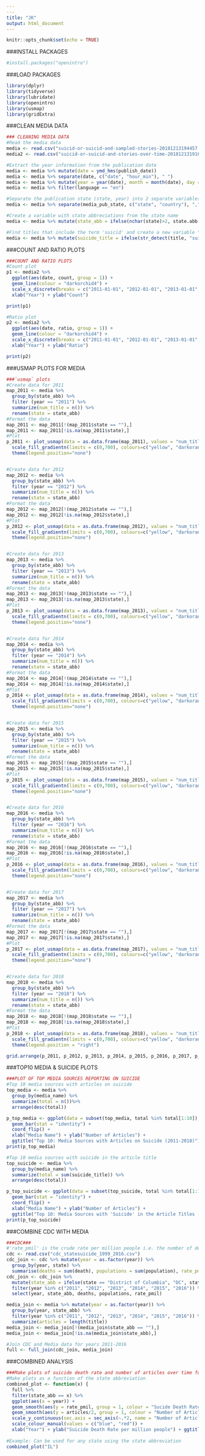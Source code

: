 ```yaml
---
---
title: "JK"
output: html_document
---
```


```r
knitr::opts_chunk$set(echo = TRUE)
```

###INSTALL PACKAGES
```r
#install.packages("openintro")
```


###LOAD PACKAGES
```r
library(dplyr)
library(tidyverse)
library(lubridate)
library(openintro)
library(usmap)
library(gridExtra)
```

###CLEAN MEDIA DATA
```r
### CLEANING MEDIA DATA
#Read the media data
media <- read.csv("suicid-or-suicid-and-sampled-stories-20181213194457.csv")
media2 <- read.csv("suicid-or-suicid-and-stories-over-time-20181213191601.csv")

#Extract the year information from the publication date
media <- media %>% mutate(date = ymd_hms(publish_date))
media <- media %>% separate(date, c("date", "hour_min"), " ")
media <- media %>% mutate(year = year(date), month = month(date), day = day(date))
media <- media %>% filter(language == "en")

#Separate the publication state (state, year) into 2 separate variables: state and country
media <- media %>% separate(media_pub_state, c("state", "country"), ",")

#Create a variable with state abbreviations from the state name
media <- media %>% mutate(state_abb = ifelse(nchar(state)>2, state.abb[match(state, state.name)], state))

#Find titles that include the term 'suicid' and create a new variable "suicide_title"" that returns 1 if "suicid" is present, else 0
media <- media %>% mutate(suicide_title = ifelse(str_detect(title, "suicid"), 1, 0))
```


###COUNT AND RATIO PLOTS
```r
###COUNT AND RATIO PLOTS
#Count plot
p1 <- media2 %>% 
  ggplot(aes(date, count, group = 1)) + 
  geom_line(colour = "darkorchid4") + 
  scale_x_discrete(breaks = c("2011-01-01", "2012-01-01", "2013-01-01", "2014-01-01", "2015-01-01", "2016-01-01", "2017-01-01", "2018-01-01"), labels = c("2011", "2012", "2013", "2014", "2015", "2016", "2017", "2018")) + 
  xlab("Year") + ylab("Count")

print(p1)

#Ratio plot
p2 <- media2 %>% 
  ggplot(aes(date, ratio, group = 1)) + 
  geom_line(colour = "darkorchid4") + 
  scale_x_discrete(breaks = c("2011-01-01", "2012-01-01", "2013-01-01", "2014-01-01", "2015-01-01", "2016-01-01", "2017-01-01", "2018-01-01"), labels = c("2011", "2012", "2013", "2014", "2015", "2016", "2017", "2018")) + 
  xlab("Year") + ylab("Ratio")

print(p2)
```


###USMAP PLOTS FOR MEDIA
```r
###`usmap` plots
#Create data for 2011 
map_2011 <- media %>% 
  group_by(state_abb) %>% 
  filter (year == "2011") %>% 
  summarize(num_title = n()) %>%
  rename(state = state_abb)
#Format the data
map_2011 <- map_2011[!(map_2011$state == ""),]
map_2011 <- map_2011[!is.na(map_2011$state),]
#Plot
p_2011 <- plot_usmap(data = as.data.frame(map_2011), values = "num_title") + 
  scale_fill_gradientn(limits = c(0,700), colours=c("yellow", "darkorange1", "red3", "violetred1", "maroon3", "maroon4", "purple4"), name = "# of Stories") +
  theme(legend.position="none")


#Create data for 2012 
map_2012 <- media %>% 
  group_by(state_abb) %>% 
  filter (year == "2012") %>% 
  summarize(num_title = n()) %>%
  rename(state = state_abb)
#Format the data
map_2012 <- map_2012[!(map_2012$state == ""),]
map_2012 <- map_2012[!is.na(map_2012$state),]
#Plot
p_2012 <- plot_usmap(data = as.data.frame(map_2012), values = "num_title") + 
  scale_fill_gradientn(limits = c(0,700), colours=c("yellow", "darkorange1", "red3", "violetred1", "maroon3", "maroon4", "purple4"), name = "# of Stories") +
  theme(legend.position="none")


#Create data for 2013 
map_2013 <- media %>% 
  group_by(state_abb) %>% 
  filter (year == "2013") %>% 
  summarize(num_title = n()) %>%
  rename(state = state_abb)
#Format the data
map_2013 <- map_2013[!(map_2013$state == ""),]
map_2013 <- map_2013[!is.na(map_2013$state),]
#Plot
p_2013 <- plot_usmap(data = as.data.frame(map_2013), values = "num_title") + 
  scale_fill_gradientn(limits = c(0,700), colours=c("yellow", "darkorange1", "red3", "violetred1", "maroon3", "maroon4", "purple4"), name = "# of Stories") +
  theme(legend.position="none")


#Create data for 2014 
map_2014 <- media %>% 
  group_by(state_abb) %>% 
  filter (year == "2014") %>% 
  summarize(num_title = n()) %>%
  rename(state = state_abb)
#Format the data
map_2014 <- map_2014[!(map_2014$state == ""),]
map_2014 <- map_2014[!is.na(map_2014$state),]
#Plot
p_2014 <- plot_usmap(data = as.data.frame(map_2014), values = "num_title") + 
  scale_fill_gradientn(limits = c(0,700), colours=c("yellow", "darkorange1", "red3", "violetred1", "maroon3", "maroon4", "purple4"), name = "# of Stories") +
  theme(legend.position="none")


#Create data for 2015 
map_2015 <- media %>% 
  group_by(state_abb) %>% 
  filter (year == "2015") %>% 
  summarize(num_title = n()) %>%
  rename(state = state_abb)
#Format the data
map_2015 <- map_2015[!(map_2015$state == ""),]
map_2015 <- map_2015[!is.na(map_2015$state),]
#Plot
p_2015 <- plot_usmap(data = as.data.frame(map_2015), values = "num_title") + 
  scale_fill_gradientn(limits = c(0,700), colours=c("yellow", "darkorange1", "red3", "violetred1", "maroon3", "maroon4", "purple4"), name = "# of Stories") +
  theme(legend.position="none")


#Create data for 2016 
map_2016 <- media %>% 
  group_by(state_abb) %>% 
  filter (year == "2016") %>% 
  summarize(num_title = n()) %>%
  rename(state = state_abb)
#Format the data
map_2016 <- map_2016[!(map_2016$state == ""),]
map_2016 <- map_2016[!is.na(map_2016$state),]
#Plot
p_2016 <- plot_usmap(data = as.data.frame(map_2016), values = "num_title") + 
  scale_fill_gradientn(limits = c(0,700), colours=c("yellow", "darkorange1", "red3", "violetred1", "maroon3", "maroon4", "purple4"), name = "# of Stories")  +
  theme(legend.position="none")


#Create data for 2017 
map_2017 <- media %>% 
  group_by(state_abb) %>% 
  filter (year == "2017") %>% 
  summarize(num_title = n()) %>%
  rename(state = state_abb)
#Format the data
map_2017 <- map_2017[!(map_2017$state == ""),]
map_2017 <- map_2017[!is.na(map_2017$state),]
#Plot
p_2017 <- plot_usmap(data = as.data.frame(map_2017), values = "num_title") + 
  scale_fill_gradientn(limits = c(0,700), colours=c("yellow", "darkorange1", "red3", "violetred1", "maroon3", "maroon4", "purple4"), name = "# of Stories") +
  theme(legend.position="none")


#Create data for 2018 
map_2018 <- media %>% 
  group_by(state_abb) %>% 
  filter (year == "2018") %>% 
  summarize(num_title = n()) %>%
  rename(state = state_abb)
#Format the data
map_2018 <- map_2018[!(map_2018$state == ""),]
map_2018 <- map_2018[!is.na(map_2018$state),]
#Plot
p_2018 <- plot_usmap(data = as.data.frame(map_2018), values = "num_title") + 
  scale_fill_gradientn(limits = c(0,700), colours=c("yellow", "darkorange1", "red3", "violetred1", "maroon3", "maroon4", "purple4"), name = "# of Stories") +
  theme(legend.position = "right")

grid.arrange(p_2011, p_2012, p_2013, p_2014, p_2015, p_2016, p_2017, p_2018, nrow = 4)
```


###TOP10 MEDIA & SUICIDE PLOTS
```r
###PLOT OF TOP MEDIA SOURCES REPORTING ON SUICIDE
#Top 10 media sources with articles on suicide
top_media <- media %>% 
  group_by(media_name) %>%
  summarize(total = n())%>%
  arrange(desc(total))

p_top_media <- ggplot(data = subset(top_media, total %in% total[1:10]), aes(media_name, total, group = 1)) + 
  geom_bar(stat = "identity") + 
  coord_flip() + 
  xlab("Media Name") + ylab("Number of Articles") + 
  ggtitle("Top 10: Media Sources with Articles on Suicide (2011-2018)")
print(p_top_media)

#Top 10 media sources with suicide in the article title
top_suicide <- media %>%
  group_by(media_name) %>% 
  summarize(total = sum(suicide_title)) %>%
  arrange(desc(total))

p_top_suicide <- ggplot(data = subset(top_suicide, total %in% total[1:10]), aes(media_name, total, group = 1)) + 
  geom_bar(stat = "identity") + 
  coord_flip() + 
  xlab("Media Name") + ylab("Number of Articles") + 
  ggtitle("Top 10: Media Sources with 'Suicide' in the Article Titles (2011-2018)")
print(p_top_suicide)
```


###COMBINE CDC WITH MEDIA
```r
###CDC###
#'rate_pmil' is the crude rate per million people i.e. the number of deaths per state population per 1 million people
cdc <- read.csv("cdc_statesuicide_1999_2016.csv")
cdc_join <- cdc %>% mutate(year = as.factor(year)) %>%
  group_by(year, state) %>%
  summarise(deaths = sum(death), populations = sum(population), rate_pmil = (deaths/populations)*1000000)
cdc_join <- cdc_join %>% 
  mutate(state_abb = ifelse(state == "District of Columbia", "DC", state.abb[match(state, state.name)])) %>%
  filter(year %in% c("2011", "2012", "2013", "2014", "2015", "2016")) %>%
  select(year, state_abb, deaths, populations, rate_pmil) 

media_join <- media %>% mutate(year = as.factor(year)) %>%
  group_by(year, state_abb) %>%
  filter(year %in% c("2011", "2012", "2013", "2014", "2015", "2016")) %>%
  summarize(articles = length(title))
media_join <- media_join[!(media_join$state_abb == ""),]
media_join <- media_join[!is.na(media_join$state_abb),]

#Join CDC and Media data for years 2011-2016
full <- full_join(cdc_join, media_join)
```


###COMBINED ANALYSIS
```r
###Make plots of suicide death rate and number of articles over time for each state 
#Make plots as a function of the state abbreviation
combined_plot <- function(x) {
  full %>% 
  filter(state_abb == x) %>% 
  ggplot(aes(x = year)) + 
  geom_smooth(aes(y = rate_pmil, group = 1, colour = "Sucide Death Rate")) + 
  geom_smooth(aes(y = articles/2, group = 1, colour = "Number of Articles")) + 
  scale_y_continuous(sec.axis = sec_axis(~.*2, name = "Number of Articles on Suicide")) +
  scale_colour_manual(values = c("blue", "red")) + 
  xlab("Year") + ylab("Suicide Death Rate per million people") + ggtitle(paste(ifelse(x == "DC", "District of Columbia", state.name[match(x, state.abb)])))}
  
#Example: Can be used for any state using the state abbreviation
combined_plot("IL")
```